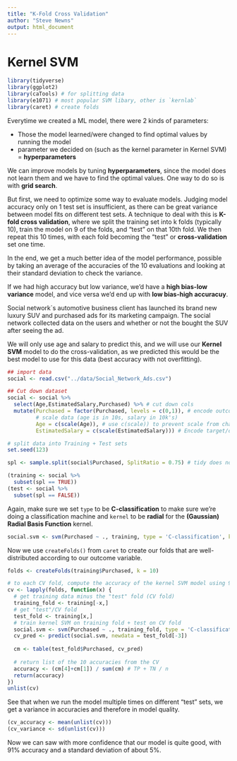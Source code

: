 ```yaml
---
title: "K-Fold Cross Validation"
author: "Steve Newns"
output: html_document
---
```


# Kernel SVM

```r
library(tidyverse)
library(ggplot2)
library(caTools) # for splitting data
library(e1071) # most popular SVM libary, other is `kernlab`
library(caret) # create folds
```

Everytime we created a ML model, there were 2 kinds of parameters:
<ul>
<li> Those the model learned/were changed to find optimal values by running the model </li>
<li> parameter we decided on (such as the kernel parameter in Kernel SVM) = **hyperparameters** </li>
</ul>

We can improve models by tuning **hyperparameters**, since the model does not learn them and we have to find the optimal values. One way to do so is with **grid search**. 

But first, we need to optimize some way to evaluate models. Judging model accuracy only on 1 test set is insufficient, as there can be great variance between model fits on different test sets. A technique to deal with this is **K-fold cross validation**, where we split the training set into k folds (typically 10), train the model on 9 of the folds, and "test" on that 10th fold. We then repeat this 10 times, with each fold becoming the "test" or **cross-validation** set one time. 

In the end, we get a much better idea of the model performance, possible by taking an average of the accuracies of the 10 evaluations and looking at their standard deviation to check the variance.

If we had high accuracy but low variance, we'd have a **high bias-low variance** model, and vice versa we'd end up with **low bias-high accuracuy**. 


Social network`s automotive business client has launched its brand new luxury SUV and purchased ads for its marketing campaign. The social network collected data on the users and whether or not the bought the SUV after seeing the ad.

We will only use age and salary to predict this, and we will use our **Kernel SVM** model to do the cross-validation, as we predicted this would be the best model to use for this data (best accuracy with not overfitting).

```r
## import data 
social <- read.csv("../data/Social_Network_Ads.csv")

## Cut down dataset
social <- social %>%
  select(Age,EstimatedSalary,Purchased) %>% # cut down cols
  mutate(Purchased = factor(Purchased, levels = c(0,1)), # encode outcome
         # scale data (age is in 10s, salary in 10k's)
         Age = c(scale(Age)), # use c(scale)) to prevent scale from changing class of the column
         EstimatedSalary = c(scale(EstimatedSalary))) # Encode target/outcome variable as fact

# split data into Training + Test sets
set.seed(123)

spl <- sample.split(social$Purchased, SplitRatio = 0.75) # tidy does not work here

(training <- social %>%
  subset(spl == TRUE))
(test <- social %>%
  subset(spl == FALSE))
```
 
Again, make sure we set `type` to be **C-classification** to make sure we're doing a classification machine and `kernel` to be **radial** for the **(Gaussian) Radial Basis Function** kernel.

```r
social.svm <- svm(Purchased ~ ., training, type = 'C-classification', kernel = 'radial')
```

Now we use `createFolds()` from `caret` to create our folds that are well-distributed according to our outcome variable.

```r
folds <- createFolds(training$Purchased, k = 10)

# to each CV fold, compute the accuracy of the kernel SVM model using 9 folds on the CV fold
cv <- lapply(folds, function(x) {
  # get training data minus the "test" fold (CV fold)
  training_fold <- training[-x,]
  # get "test"/CV fold
  test_fold <- training[x,]
  # train kernel SVM on training fold + test on CV fold
  social.svm <- svm(Purchased ~ ., training_fold, type = 'C-classification', kernel = 'radial')
  cv_pred <- predict(social.svm, newdata = test_fold[-3])
  
  cm <- table(test_fold$Purchased, cv_pred)
  
  # return list of the 10 accuracies from the CV
  accuracy <- (cm[4]+cm[1]) / sum(cm) # TP + TN / n
  return(accuracy)
})
unlist(cv)
```

See that when we run the model multiple times on different "test" sets, we get a variance in accuracies and therefore in model quality.

```r
(cv_accuracy <- mean(unlist(cv)))
(cv_variance <- sd(unlist(cv)))
```

Now we can saw with more confidence that our model is quite good, with 91% accuracy and a standard deviation of about 5%.